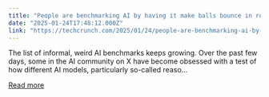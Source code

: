 ```yaml
---
title: "People are benchmarking AI by having it make balls bounce in rotating shapes"
date: "2025-01-24T17:48:12.000Z"
link: "https://techcrunch.com/2025/01/24/people-are-benchmarking-ai-by-having-it-make-balls-bounce-in-rotating-shapes/"
---
```


The list of informal, weird AI benchmarks keeps growing. Over the past few days, some in the AI community on X have become obsessed with a test of how different AI models, particularly so-called reaso...

[Read more](https://techcrunch.com/2025/01/24/people-are-benchmarking-ai-by-having-it-make-balls-bounce-in-rotating-shapes/)
